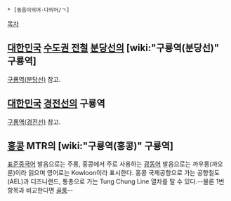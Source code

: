  * [동음이의어·다의어/ㄱ]

[[목차]]
== [[대한민국]] [[수도권 전철]] [[분당선]]의 [wiki:"구룡역(분당선)" 구룡역] ==
[[구룡역(분당선)]] 참고.

== [[대한민국]] [[경전선]]의 구룡역 ==
[[구룡역(경전선)]] 참고.

== [[홍콩]] MTR의 [wiki:"구룡역(홍콩)" 구룡역] ==
[[표준중국어]] 발음으로는 주룽, 홍콩에서 주로 사용하는 [[광동어]] 발음으로는 까우룽(까오룬)이라 읽으며 영어로는 Kowloon이라 표시한다. 홍콩 국제공항으로 가는 공항철도(AEL)과 디즈니랜드, 통총으로 가는 Tung Chung Line 열차를 탈 수 있다.--물론 1번 항목과 비교한다면 [[골룸]]--
